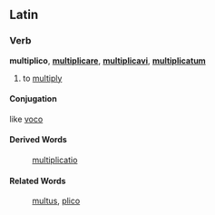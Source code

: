 ==Latin==
===Verb===
'''multiplico''', '''[[multiplicare]]''', '''[[multiplicavi]]''', '''[[multiplicatum]]'''

#to [[multiply]]
====Conjugation====
like [[voco]]
====Derived Words====
:[[multiplicatio]]
====Related Words====
:[[multus]], [[plico]]